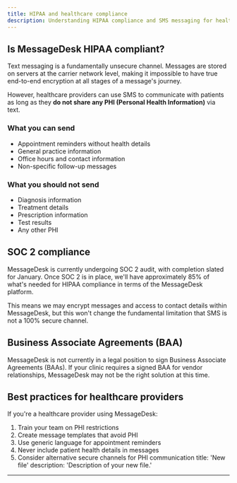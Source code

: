 ```yaml
---
title: HIPAA and healthcare compliance
description: Understanding HIPAA compliance and SMS messaging for healthcare providers
---
```


## Is MessageDesk HIPAA compliant?

Text messaging is a fundamentally unsecure channel. Messages are stored on servers at the carrier network level, making it impossible to have true end-to-end encryption at all stages of a message's journey.

However, healthcare providers can use SMS to communicate with patients as long as they **do not share any PHI (Personal Health Information)** via text.

### What you can send

- Appointment reminders without health details
- General practice information
- Office hours and contact information
- Non-specific follow-up messages

### What you should not send

- Diagnosis information
- Treatment details
- Prescription information
- Test results
- Any other PHI

## SOC 2 compliance

MessageDesk is currently undergoing SOC 2 audit, with completion slated for January. Once SOC 2 is in place, we'll have approximately 85% of what's needed for HIPAA compliance in terms of the MessageDesk platform.

This means we may encrypt messages and access to contact details within MessageDesk, but this won't change the fundamental limitation that SMS is not a 100% secure channel.

## Business Associate Agreements (BAA)

MessageDesk is not currently in a legal position to sign Business Associate Agreements (BAAs). If your clinic requires a signed BAA for vendor relationships, MessageDesk may not be the right solution at this time.

## Best practices for healthcare providers

If you're a healthcare provider using MessageDesk:

1. Train your team on PHI restrictions
2. Create message templates that avoid PHI
3. Use generic language for appointment reminders
4. Never include patient health details in messages
5. Consider alternative secure channels for PHI communication
title: 'New file'
description: 'Description of your new file.'
---

